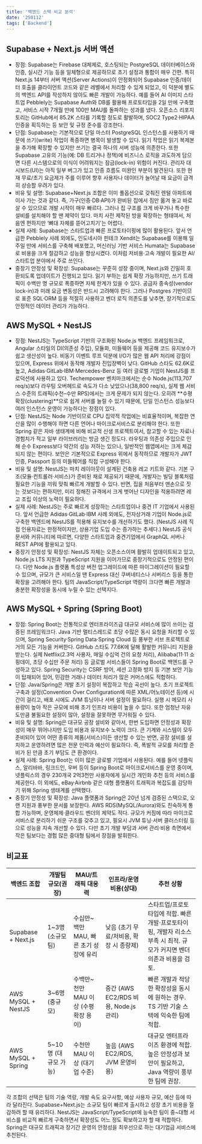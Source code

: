 ```yaml
---
title: '백엔드 스택 비교 분석'
date: '250112'
tags: ['Backend']
---
```


## Supabase + Next.js 서버 액션

- 장점: Supabase는 Firebase 대체제로, 호스팅되는 PostgreSQL 데이터베이스와 인증, 실시간 기능 등을 일체형으로 제공하므로 초기 설정과 통합이 매우 간편. 특히 Next.js 14부터 서버 액션(Server Actions)이 안정화되어 Supabase 인증/데이터 호출을 클라이언트 코드와 같은 레벨에서 처리할 수 있게 되었고, 이 덕분에 별도의 백엔드 API를 작성하지 않아도 빠른 개발이 가능하다. 예를 들어 AI 이미지 스타트업 Pebblely는 Supabase Auth와 DB를 활용해 프로토타입을 2일 만에 구축했고, 서비스 시작 7개월 만에 100만 MAU를 돌파하는 성과를 냈다. 오픈소스 리포지토리는 GitHub에서 85.2K 스타를 기록할 정도로 활발하며, SOC2 Type2·HIPAA 인증을 획득하는 등 보안 및 규정 준수를 강조한다.
- 단점: Supabase는 기본적으로 단일 마스터 PostgreSQL 인스턴스를 사용하기 때문에 쓰기(write) 작업이 폭증하면 병목이 발생할 수 있다. 읽기 작업은 읽기 복제본을 추가해 확장할 수 있지만 쓰기는 결국 하나의 서버 성능에 의존한다. 또한 Supabase 고유의 기능(예: DB 트리거나 정책)에 비즈니스 로직을 과도하게 담으면 다른 시스템으로의 이식이 어려워지는 잠금(lock-in) 위험이 커진다. 관리자 대시보드(UI)는 아직 일부 버그가 있고 인증 흐름도 미완인 부분이 발견된다. 또한 현재 무료/초기 요금제가 주를 이루어 향후 사용자나 데이터가 늘어날 때 요금이 급격히 상승할 우려가 있다.
- 비유 및 설명: Supabase+Next.js 조합은 이미 풀옵션으로 갖춰진 렌털 아파트에 이사 가는 것과 같다. 즉, 가구(인증·DB·API)가 완비된 집에서 짐만 옮겨 놓고 바로 살 수 있으므로 개발 시작이 매우 빠르다. 그러나 집 구조를 크게 바꾸거나 특수한 설비를 설치해야 할 땐 제약이 있다. 마치 사전 제작된 방을 확장하는 형태여서, 처음엔 편하지만 ‘뼈대 자체를 뜯어고치기’는 어렵다.
- 실제 사례: Supabase는 스타트업과 빠른 프로토타이핑에 많이 활용된다. 앞서 언급한 Pebblely 사례 외에도, 인도네시아 핀테크 Xendit는 Supabase를 이용해 일주일 만에 서비스를 구축해 배포했고, 머신러닝 기반 서비스 Humata는 Supabase로 비용을 크게 절감하고 성능을 향상시켰다. 이처럼 저비용·고속 개발이 필요한 AI/스타트업 분야에서 주로 쓰인다.
- 중장기 안정성 및 확장성: Supabase는 꾸준히 성장 중이며, Next.js와 긴밀히 호환되도록 업데이트가 진행되고 있다. 읽기 부하는 쉽게 확장 가능하지만, 쓰기 트래픽이 수백만 명 규모로 폭증하면 자체 한계가 있을 수 있다. 공급자 종속성(vendor lock-in)과 미래 요금 변동성은 반드시 고려해야 한다. 그러나 Postgres 기반이므로 표준 SQL·ORM 등을 적절히 사용하고 벤더 로직 의존도를 낮추면, 장기적으로도 안정적인 데이터 관리가 가능하다.

## AWS MySQL + NestJS

- 장점: NestJS는 TypeScript 기반의 구조화된 Node.js 백엔드 프레임워크로, Angular 스타일의 DI(의존성 주입), 모듈화, 미들웨어 등을 제공해 코드 유지보수가 쉽고 생산성이 높다. 비동기 이벤트 루프 덕분에 I/O가 많은 웹 API 처리에 강점이 있으며, Express 위에서 동작해 개발자 진입장벽이 낮다. GitHub 스타도 62.6K로 높고, Adidas·GitLab·IBM·Mercedes-Benz 등 여러 글로벌 기업이 NestJS를 프로덕션에 사용하고 있다. Techempower 벤치마크에서는 순수 Node.js(113,707 req/s)보다 라우팅 오버헤드로 속도가 다소 낮았으나(38,800 req/s), 실제 웹 서비스 수준의 트래픽(수천–수만 RPS)에서는 크게 문제가 되지 않는다. 오히려 \*\*수평 확장(clustering)\*\*으로 쉽게 서버를 늘릴 수 있기 때문에, 단일 인스턴스 성능보다 여러 인스턴스 운영이 가능하다는 장점이 있다.
- 단점: NestJS는 Node 기반이므로 CPU 집약적 작업에는 비효율적이며, 복잡한 연산을 많이 수행해야 하면 다른 언어나 마이크로서비스로 분리해야 한다. 또한 Spring 같은 자바 생태계에 비해 비교적 신생 프로젝트여서, 참고할 수 있는 자료나 경험치가 적고 일부 라이브러리는 방금 생긴 정도다. 라우팅과 의존성 주입으로 인해 순수 Express보다 약간의 성능 저하는 있으나, 일반적인 웹앱에서는 크게 체감되지 않는 편이다. 보안은 기본적으로 Express 위에서 동작하므로 개발자가 JWT 인증, Passport 등의 미들웨어를 직접 구성해야 한다.
- 비유 및 설명: NestJS는 마치 레이아웃이 설계된 건축용 레고 키트와 같다. 기본 구조(모듈·컨트롤러·서비스)가 준비된 채로 제공되기 때문에, 개발자는 빌딩 블록처럼 필요한 기능을 끼워 맞춰 빠르게 개발할 수 있다. 반면, 집을 처음부터 맨손으로 짓는 것보다는 편하지만, 미리 정해진 규격에서 크게 벗어난 디자인을 적용하려면 레고 조립 이상의 노력이 필요하다.
- 실제 사례: NestJS는 주로 빠르게 성장하는 스타트업이나 중견 IT 기업에서 사용된다. 앞서 언급한 Adidas·GitLab·IBM 사례 외에도, 전자상거래 기업이 Node.js로 구축한 백엔드에 NestJS를 적용해 유지보수를 개선하기도 했다. (NestJS 사례 직접 인용자료는 한정적이지만, 상용기업 도입 수는 증가하는 추세다.) NestJS 공식 문서와 커뮤니티에 따르면, 다양한 스타트업과 중견기업에서 GraphQL 서버나 REST API에 활용되고 있다.
- 중장기 안정성 및 확장성: NestJS 자체는 오픈소스이며 활발히 업데이트되고 있고, Node.js LTS 지원과 TypeScript 지원을 이어가므로 중장기적으로도 안정된 편이다. 다만 Node.js 플랫폼 특성상 버전 업그레이드에 따른 마이그레이션이 필요할 수 있으며, 규모가 큰 서비스일 땐 Express 대신 쿠버네티스나 서버리스 등을 통한 확장을 고려해야 한다. 팀의 JavaScript/TypeScript 역량이 크다면 빠른 개발과 충분한 확장성을 동시에 누릴 수 있는 선택지다.

## AWS MySQL + Spring (Spring Boot)

- 장점: Spring Boot는 전통적으로 엔터프라이즈급 대규모 서비스에 많이 쓰이는 검증된 프레임워크다. Java 기반 멀티스레드로 초당 수많은 동시 요청을 처리할 수 있으며, Spring Security·Spring Data·Spring Cloud 등 풍부한 서브 프로젝트로 거의 모든 기능을 커버한다. GitHub 스타도 77.6K에 달해 활발한 커뮤니티 지원을 받는다. 실제 Netflix(2.3억 사용자, 매일 수십억 건의 요청 처리), Alibaba(11·11 쇼핑데이, 초당 수십만 주문 처리) 등 글로벌 서비스들이 Spring Boot로 백엔드를 구성하고 있다. Spring Security는 CSRF 방어, 세션 고정화 방지 등 기본 보안 기능이 탑재되어 있어, 민감한 거래나 데이터 처리가 많은 커머스에도 적합하다.
- 단점: Java/Spring은 개발 초기 설정이 복잡하고 학습 곡선이 높다. 초기 프로젝트 구축과 설정(Convention Over Configuration에 따른 XML/어노테이션 등)에 시간이 걸리고, 배포 시에도 JVM 튜닝이나 서버 설정이 필요하다. 실행 시 메모리 사용량이 높아 작은 규모에 비해 초기 인프라 비용이 높을 수 있다. 또한 엄청난 자유도만큼 불필요한 설정이 많아, 설정을 잘못하면 무거워질 수 있다.
- 비유 및 설명: Spring은 대규모 공장 설비와 같아서, 한번 도입하면 안정성과 확장성이 매우 뛰어나지만 도입 비용과 유지보수 노력이 크다. 큰 기계와 시스템이 모두 준비되어 있어 어떤 종류의 제품(서비스)이든 생산할 수 있는 반면, 공장 설비를 설치하고 운영하려면 많은 전문 인력과 예산이 필요하다. 즉, 폭발적 규모를 처리할 준비가 된 만큼 초기 부담도 큰 환경이다.
- 실제 사례: Spring Boot는 이미 많은 글로벌 기업에서 사용된다. 예를 들어 넷플릭스, 알리바바, 링크드인, 우버 등이 Spring Boot로 마이크로서비스를 운영 중이며, 넷플릭스의 경우 230개국 2억3천만 사용자에게 실시간 개인화 추천 등의 서비스를 제공한다. 이 외에도, eBay·Airbnb 같은 대형 플랫폼이 트래픽과 복잡도를 감당하기 위해 Spring 생태계를 선택했다.
- 중장기 안정성 및 확장성: Java 플랫폼과 Spring은 20년 넘게 검증된 스택으로, 오랜 지원과 풍부한 문서를 보장한다. AWS RDS(MySQL/Aurora)와도 친숙하게 통합 가능하며, 운영체제·클라우드 벤더의 제약도 적다. 규모가 커짐에 따라 마이크로서비스로 분리하기 쉬운 구조를 갖추고 있고, 필요시 JVM 튜닝·서버 클러스터링 등으로 성능을 지속 개선할 수 있다. 다만 초기 개발 부담과 서버 관리·비용 측면에서 작은 팀보다는 경험 많은 중대형 팀에서 장점을 발휘한다.

## 비교표

| 백엔드 조합        | 개발팀 규모(권장)     | MAU/트래픽 대응력                       | 인프라/운영 비용(상대)                  | 추천 상황                                                                                                              |
| ------------------ | --------------------- | --------------------------------------- | --------------------------------------- | ---------------------------------------------------------------------------------------------------------------------- |
| Supabase + Next.js | 1\~3명 (소규모 팀)    | 수십만\~백만 MAU, 빠른 초기 성장에 유리 | 낮음 (초기 무료/저비용, 확장 시 종량제) | 스타트업/프로토타입에 적합. 빠른 개발·프로토타이핑, 개발자 리소스 부족 시 최적. 규모가 커지면 벤더 의존과 비용을 검토. |
| AWS MySQL + NestJS | 3\~6명 (중규모)       | 수백만\~천만 MAU 이상 (수평 확장 용이)  | 중간 (AWS EC2/RDS 비용, Node.js 관리)   | 빠른 개발과 적당한 확장성을 동시에 원하는 경우. TS 기반 기술 스택에 익숙한 팀에 적합.                                  |
| AWS MySQL + Spring | 5\~10명 (대규모 가능) | 수천만 MAU 이상 (대기업 수준)           | 높음 (AWS EC2/RDS, JVM 운영비용)        | 대규모 엔터프라이즈 환경에 적합. 높은 안정성과 보안이 필요하고, Java 역량이 풍부한 팀에 권장.                          |

각 조합의 선택은 팀의 기술 역량, 개발 속도 요구사항, 예상 사용자 규모, 예산 등에 따라 달라진다. Supabase+Next.js는 소규모 팀이 빠르게 출시하고 성장 초기 비용을 절감하려 할 때 유리하다. NestJS는 JavaScript/TypeScript에 능숙한 팀이 중\~대형 서비스를 비교적 빠르게 구축하면서 확장성도 어느 정도 확보하고자 할 때 적합하다. Spring은 대규모 트래픽과 장기간 운영의 안정성을 최우선으로 하는 대기업급 서비스에 추천된다.
